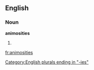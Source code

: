 ==English==

===Noun===
'''animosities'''

#{{plural of|[[animosity]]}}

[[Category:English plurals ending in "-ies"]]

[[fr:animosities]]